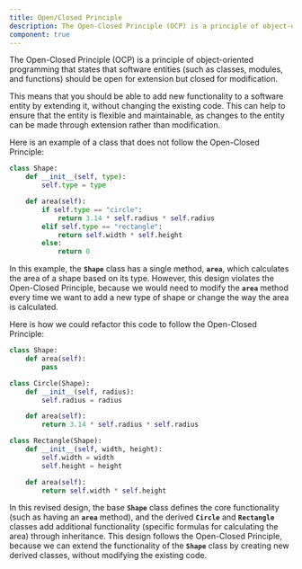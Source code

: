 ```yaml
---
title: Open/Closed Principle
description: The Open-Closed Principle (OCP) is a principle of object-oriented programming that states that software entities (such as classes, modules, and functions) should be open for extension but closed for modification.
component: true
---
```


The Open-Closed Principle (OCP) is a principle of object-oriented programming that states that software entities (such as classes, modules, and functions) should be open for extension but closed for modification.

This means that you should be able to add new functionality to a software entity by extending it, without changing the existing code. This can help to ensure that the entity is flexible and maintainable, as changes to the entity can be made through extension rather than modification.

Here is an example of a class that does not follow the Open-Closed Principle:

```python
class Shape:
    def __init__(self, type):
        self.type = type

    def area(self):
        if self.type == "circle":
            return 3.14 * self.radius * self.radius
        elif self.type == "rectangle":
            return self.width * self.height
        else:
            return 0
```

In this example, the **`Shape`** class has a single method, **`area`**, which calculates the area of a shape based on its type. However, this design violates the Open-Closed Principle, because we would need to modify the **`area`** method every time we want to add a new type of shape or change the way the area is calculated.

Here is how we could refactor this code to follow the Open-Closed Principle:

```python
class Shape:
    def area(self):
        pass

class Circle(Shape):
    def __init__(self, radius):
        self.radius = radius

    def area(self):
        return 3.14 * self.radius * self.radius

class Rectangle(Shape):
    def __init__(self, width, height):
        self.width = width
        self.height = height

    def area(self):
        return self.width * self.height
```

In this revised design, the base **`Shape`** class defines the core functionality (such as having an **`area`** method), and the derived **`Circle`** and **`Rectangle`** classes add additional functionality (specific formulas for calculating the area) through inheritance. This design follows the Open-Closed Principle, because we can extend the functionality of the **`Shape`** class by creating new derived classes, without modifying the existing code.
